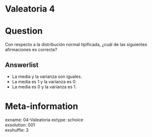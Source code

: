 # Valeatoria 4

Question
========

Con respecto a la distribución normal tipificada, ¿cuál de las siguientes afirmaciones es correcta?


Answerlist
----------
* La media y la varianza son iguales.  
* La media es 1 y la varianza es 0.  
* La media es 0 y la varianza es 1.  


Meta-information
================
exname: 04-Valeatoria
extype: schoice  
exsolution: 001  
exshuffle: 3  

